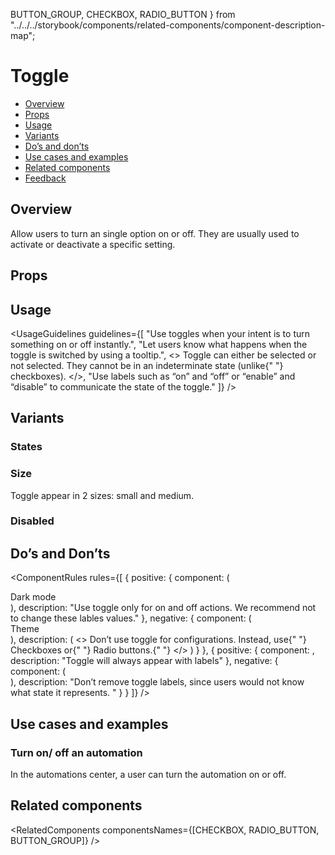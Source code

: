   BUTTON_GROUP,
  CHECKBOX,
  RADIO_BUTTON
} from "../../../storybook/components/related-components/component-description-map";

<Meta of={ToggleStories} />

# Toggle

- [Overview](#overview)
- [Props](#props)
- [Usage](#usage)
- [Variants](#variants)
- [Do’s and don’ts](#dos-and-donts)
- [Use cases and examples](#use-cases-and-examples)
- [Related components](#related-components)
- [Feedback](#feedback)

## Overview

Allow users to turn an single option on or off. They are usually used to activate or deactivate a specific setting.

<Canvas of={ToggleStories.Overview} />

## Props

<PropsTable />

## Usage

<UsageGuidelines
  guidelines={[
    "Use toggles when your intent is to turn something on or off instantly.",
    "Let users know what happens when the toggle is switched by using a tooltip.",
    <>
      Toggle can either be selected or not selected. They cannot be in an indeterminate state (unlike{" "}
      <StorybookLink page="Inputs/Checkbox">checkboxes</StorybookLink>).
    </>,
    "Use labels such as “on” and “off” or “enable” and “disable” to communicate the state of the toggle."
  ]}
/>

<TipOtherComponents />

## Variants

### States

<Canvas of={ToggleStories.States} />

### Size

Toggle appear in 2 sizes: small and medium.

<Canvas of={ToggleStories.Size} />

### Disabled

<Canvas of={ToggleStories.Disabled} />

## Do’s and Don’ts

<ComponentRules
  rules={[
    {
      positive: {
        component: (
          <div className="monday-storybook-toggle_row">
            Dark mode <Toggle />
          </div>
        ),
        description: "Use toggle only for on and off actions. We recommend not to change these lables values."
      },
      negative: {
        component: (
          <div className="monday-storybook-toggle_row">
            Theme <Toggle offOverrideText="Light mode" onOverrideText="Dark mode" />
          </div>
        ),
        description: (
          <>
            Don’t use toggle for configurations. Instead, use{" "}
            <StorybookLink page="Inputs/Checkbox">Checkboxes</StorybookLink> or{" "}
            <StorybookLink page="Inputs/RadioButton">Radio buttons.</StorybookLink>{" "}
          </>
        )
      }
    },
    {
      positive: {
        component: <Toggle />,
        description: "Toggle will always appear with labels"
      },
      negative: {
        component: (
          <div className="monday-storybook-toggle_column">
            <Toggle offOverrideText="" />
            <Toggle areLabelsHidden />
          </div>
        ),
        description: "Don’t remove toggle labels, since users would not know what state it represents. "
      }
    }
  ]}
/>

## Use cases and examples

### Turn on/ off an automation

In the automations center, a user can turn the automation on or off.

<Canvas of={ToggleStories.TurnOnOffAnAutomation} />

## Related components

<RelatedComponents componentsNames={[CHECKBOX, RADIO_BUTTON, BUTTON_GROUP]} />
